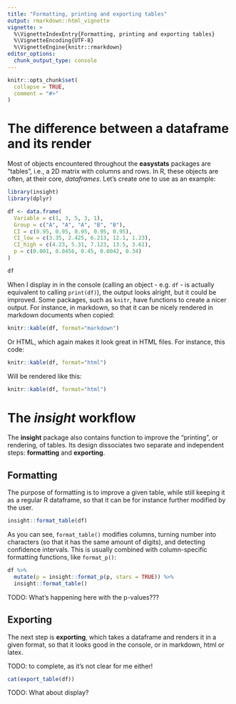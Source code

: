 ```yaml
---
title: "Formatting, printing and exporting tables"
output: rmarkdown::html_vignette
vignette: >
  %\VignetteIndexEntry{Formatting, printing and exporting tables}
  %\VignetteEncoding{UTF-8}
  %\VignetteEngine{knitr::rmarkdown}
editor_options: 
  chunk_output_type: console
---
```


```r
knitr::opts_chunk$set(
  collapse = TRUE,
  comment = "#>"
)
```

# The difference between a dataframe and its render

Most of objects encountered throughout the **easystats** packages are "tables", i.e., a 2D matrix with columns and rows. In R, these objects are often, at their core, *dataframes*. Let's create one to use as an example:

```r
library(insight)
library(dplyr)

df <- data.frame(
  Variable = c(1, 3, 5, 3, 1),
  Group = c("A", "A", "A", "B", "B"),
  CI = c(0.95, 0.95, 0.95, 0.95, 0.95),
  CI_low = c(3.35, 2.425, 6.213, 12.1, 1.23),
  CI_high = c(4.23, 5.31, 7.123, 13.5, 3.61),
  p = c(0.001, 0.0456, 0.45, 0.0042, 0.34)
)

df
```

When I display in in the console (calling an object - e.g. `df` - is actually equivalent to calling `print(df)`), the output looks alright, but it could be improved. Some packages, such as `knitr`, have functions to create a nicer output. For instance, in markdown, so that it can be nicely rendered in markdown documents when copied:

```r
knitr::kable(df, format="markdown")
```


Or HTML, which again makes it look great in HTML files. For instance, this code:

```r
knitr::kable(df, format="html")
```

Will be rendered like this:

```r
knitr::kable(df, format="html")
```

# The *insight* workflow

The **insight** package also contains function to improve the "printing", or rendering, of tables. Its design dissociates two separate and independent steps: **formatting** and **exporting**.

## Formatting

The purpose of formatting is to improve a given table, while still keeping it as a regular R dataframe, so that it can be for instance further modified by the user.


```r
insight::format_table(df)
```

As you can see, `format_table()` modifies columns, turning number into characters (so that it has the same amount of digits), and  detecting confidence intervals. This is usually combined with column-specific formatting functions, like `format_p()`:

```r
df %>% 
  mutate(p = insight::format_p(p, stars = TRUE)) %>% 
  insight::format_table()
```

TODO: What's happening here with the p-values???


## Exporting

The next step is **exporting**, which takes a dataframe and renders it in a given format, so that it looks good in the console, or in markdown, html or latex.

TODO: to complete, as it's not clear for me either!

```r
cat(export_table(df))
```


TODO: What about display?
